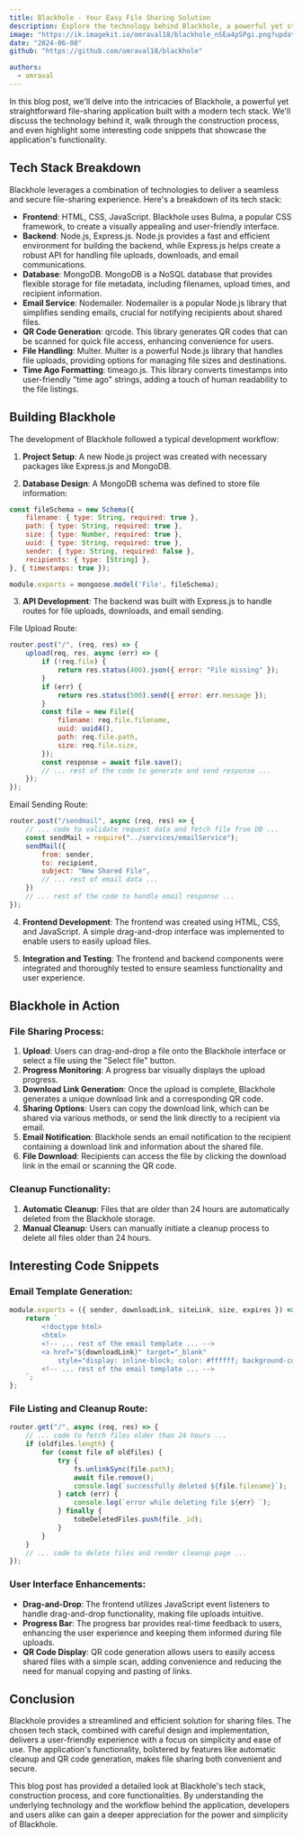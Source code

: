 ```yaml
---
title: Blackhole - Your Easy File Sharing Solution
description: Explore the technology behind Blackhole, a powerful yet straightforward file-sharing application built with a modern tech stack. We'll walk through the construction process and highlight interesting code snippets that showcase the application's functionality.
image: "https://ik.imagekit.io/omraval18/blackhole_nSEa4pSPgi.png?updatedAt=1718547016213"
date: "2024-06-08"
github: "https://github.com/omraval18/blackhole"

authors: 
  - omraval
---
```


In this blog post, we'll delve into the intricacies of Blackhole, a powerful yet straightforward file-sharing application built with a modern tech stack. We'll discuss the technology behind it, walk through the construction process, and even highlight some interesting code snippets that showcase the application's functionality.

## Tech Stack Breakdown

Blackhole leverages a combination of technologies to deliver a seamless and secure file-sharing experience. Here's a breakdown of its tech stack:

- **Frontend**: HTML, CSS, JavaScript. Blackhole uses Bulma, a popular CSS framework, to create a visually appealing and user-friendly interface.
- **Backend**: Node.js, Express.js. Node.js provides a fast and efficient environment for building the backend, while Express.js helps create a robust API for handling file uploads, downloads, and email communications.
- **Database**: MongoDB. MongoDB is a NoSQL database that provides flexible storage for file metadata, including filenames, upload times, and recipient information.
- **Email Service**: Nodemailer. Nodemailer is a popular Node.js library that simplifies sending emails, crucial for notifying recipients about shared files.
- **QR Code Generation**: qrcode. This library generates QR codes that can be scanned for quick file access, enhancing convenience for users.
- **File Handling**: Multer. Multer is a powerful Node.js library that handles file uploads, providing options for managing file sizes and destinations.
- **Time Ago Formatting**: timeago.js. This library converts timestamps into user-friendly "time ago" strings, adding a touch of human readability to the file listings.

## Building Blackhole

The development of Blackhole followed a typical development workflow:

1. **Project Setup**: A new Node.js project was created with necessary packages like Express.js and MongoDB.

2. **Database Design**: A MongoDB schema was defined to store file information:

```javascript
const fileSchema = new Schema({
    filename: { type: String, required: true },
    path: { type: String, required: true },
    size: { type: Number, required: true },
    uuid: { type: String, required: true },
    sender: { type: String, required: false },
    recipients: { type: [String] },
}, { timestamps: true });

module.exports = mongoose.model('File', fileSchema);
```

3. **API Development**: The backend was built with Express.js to handle routes for file uploads, downloads, and email sending.

File Upload Route:

```javascript
router.post("/", (req, res) => {
    upload(req, res, async (err) => {
        if (!req.file) {
            return res.status(400).json({ error: "File missing" });
        }
        if (err) {
            return res.status(500).send({ error: err.message });
        }
        const file = new File({
            filename: req.file.filename,
            uuid: uuid4(),
            path: req.file.path,
            size: req.file.size,
        });
        const response = await file.save();
        // ... rest of the code to generate and send response ...
    });
});
```

Email Sending Route:

```javascript
router.post("/sendmail", async (req, res) => {
    // ... code to validate request data and fetch file from DB ... 
    const sendMail = require("../services/emailService");
    sendMail({
        from: sender,
        to: recipient,
        subject: "New Shared File",
        // ... rest of email data ...
    })
    // ... rest of the code to handle email response ...
});
```

4. **Frontend Development**: The frontend was created using HTML, CSS, and JavaScript. A simple drag-and-drop interface was implemented to enable users to easily upload files.

5. **Integration and Testing**: The frontend and backend components were integrated and thoroughly tested to ensure seamless functionality and user experience.

## Blackhole in Action

### File Sharing Process:

1. **Upload**: Users can drag-and-drop a file onto the Blackhole interface or select a file using the "Select file" button.
2. **Progress Monitoring**: A progress bar visually displays the upload progress.
3. **Download Link Generation**: Once the upload is complete, Blackhole generates a unique download link and a corresponding QR code.
4. **Sharing Options**: Users can copy the download link, which can be shared via various methods, or send the link directly to a recipient via email.
5. **Email Notification**: Blackhole sends an email notification to the recipient containing a download link and information about the shared file.
6. **File Download**: Recipients can access the file by clicking the download link in the email or scanning the QR code.

### Cleanup Functionality:

1. **Automatic Cleanup**: Files that are older than 24 hours are automatically deleted from the Blackhole storage.
2. **Manual Cleanup**: Users can manually initiate a cleanup process to delete all files older than 24 hours.

## Interesting Code Snippets

### Email Template Generation:

```javascript
module.exports = ({ sender, downloadLink, siteLink, size, expires }) => {
    return `
        <!doctype html>
        <html>
        <!-- ... rest of the email template ... -->
        <a href="${downloadLink}" target="_blank"
            style="display: inline-block; color: #ffffff; background-color: #3498db; border: solid 1px #3498db; border-radius: 5px; box-sizing: border-box; cursor: pointer; text-decoration: none; font-size: 14px; font-weight: bold; margin: 0; padding: 12px 25px; text-transform: capitalize; border-color: #3498db;">Download</a> 
        <!-- ... rest of the email template ... -->
    `;
};
```

### File Listing and Cleanup Route:

```javascript
router.get("/", async (req, res) => {
    // ... code to fetch files older than 24 hours ...
    if (oldfiles.length) {
        for (const file of oldfiles) {
            try {
                fs.unlinkSync(file.path);
                await file.remove();
                console.log(`successfully deleted ${file.filename}`);
            } catch (err) {
                console.log(`error while deleting file ${err} `);
            } finally {
                tobeDeletedFiles.push(file._id);
            }
        }
    }
    // ... code to delete files and render cleanup page ...
});
```

### User Interface Enhancements:

- **Drag-and-Drop**: The frontend utilizes JavaScript event listeners to handle drag-and-drop functionality, making file uploads intuitive.
- **Progress Bar**: The progress bar provides real-time feedback to users, enhancing the user experience and keeping them informed during file uploads.
- **QR Code Display**: QR code generation allows users to easily access shared files with a simple scan, adding convenience and reducing the need for manual copying and pasting of links.

## Conclusion

Blackhole provides a streamlined and efficient solution for sharing files. The chosen tech stack, combined with careful design and implementation, delivers a user-friendly experience with a focus on simplicity and ease of use. The application's functionality, bolstered by features like automatic cleanup and QR code generation, makes file sharing both convenient and secure.

This blog post has provided a detailed look at Blackhole's tech stack, construction process, and core functionalities. By understanding the underlying technology and the workflow behind the application, developers and users alike can gain a deeper appreciation for the power and simplicity of Blackhole.